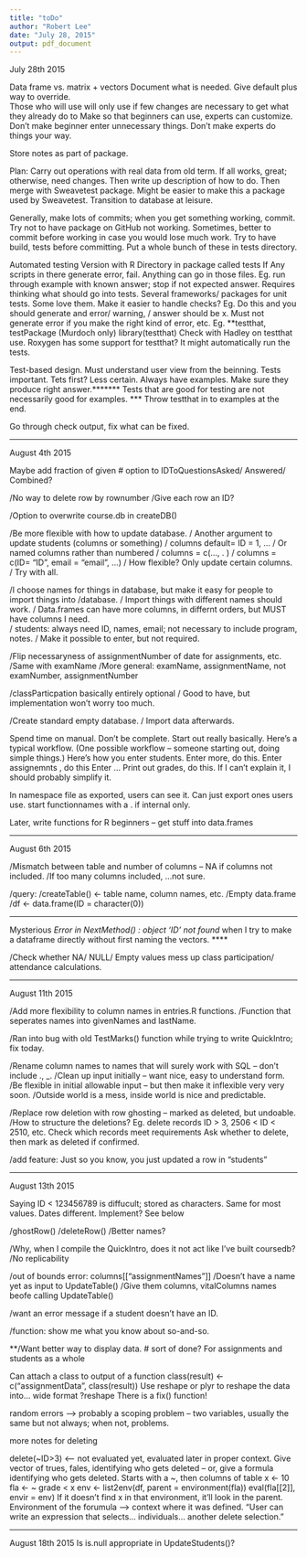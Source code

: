 ```yaml
---
title: "toDo"
author: "Robert Lee"
date: "July 28, 2015"
output: pdf_document
---
```


July 28th 2015

Data frame vs. matrix + vectors
Document what is needed.
      Give default plus way to override.  
      Those who will use will only use if few changes are necessary to get what they already do to 
      Make so that beginners can use, experts can customize.
            Don't make beginner enter unnecessary things.  Don't make experts do things your way.
      
Store notes as part of package.      

Plan:
      Carry out operations with real data from old term.  If all works, great; otherwise, need changes.
      Then write up description of how to do.
      Then merge with Sweavetest package. 
      Might be easier to make this a package used by Sweavetest.
            Transition to database at leisure.

Generally, make lots of commits; when you get something working, commit.
Try not to have package on GitHub not working.
      Sometimes, better to commit before working in case you would lose much work.
      Try to have build, tests before committing.
            Put a whole bunch of these in tests directory.
      
Automated testing
Version with R
      Directory in package called tests
            If Any scripts in there generate error, fail.
            Anything can go in those files.
            Eg. run through example with known answer; stop if not expected answer.
      Requires thinking what should go into tests.
Several frameworks/ packages for unit tests.
      Some love them.
      Make it easier to handle checks?
      Eg. Do this and you should generate and error/ warning, / answer should be x.
            Must not generate error if you make the right kind of error, etc.
      Eg. **testthat, testPackage (Murdoch only)
      library(testthat)
Check with Hadley on testthat use.
Roxygen has some support for testthat?
It might automatically run the tests.
      

Test-based design.
Must understand user view from the beinning.
Tests important.  Tets first?  Less certain.
      Always have examples.  Make sure they produce right answer.*******
Tests that are good for testing are not necessarily good for examples.  ***
      Throw testthat in to examples at the end.
      
Go through check output, fix what can be fixed.
        

********


August 4th 2015

Maybe add fraction of given # option to IDToQuestionsAsked/ Answered/ Combined?


/No way to delete row by rownumber
/Give each row an ID?

/Option to overwrite course.db in createDB()

/Be more flexible with how to update database.
/      Another argument to update students (columns or something)
/      columns default= ID = 1, ...
/      Or named columns rather than numbered
/            columns = c(..., . )
/      columns = c(ID= "ID", email = "email", ...)
/      How flexible?  Only update certain columns.
/            Try with all.

/I choose names for things in database, but make it easy for people to import things into /database.
/      Import things with different names should work.
/      Data.frames can have more columns, in differnt orders, but MUST have columns I need.  
/      students: always need ID, names, email; not necessary to include program, notes.
/            Make it possible to enter, but not required.
            
/Flip necessaryness of assignmentNumber of date for assignments, etc.
/Same with examName
/More general: examName, assignmentName, not examNumber, assignmentNumber

/classParticpation basically entirely optional
/      Good to have, but implementation won't worry too much.



/Create standard empty database.
/      Import data afterwards.
      
      
Spend time on manual.
      Don't be complete.
      Start out really basically.
      Here's a typical workflow. (One possible workflow -- someone starting out, doing simple things.)
            Here's how you enter students.
                  Enter more, do this.
            Enter assignemnts , do this
            Enter ...
            Print out grades, do this.
      If I can't explain it, I should probably simplify it.

In namespace file as exported, users can see it.
      Can just export ones users use.
      start functionnames with a . if internal only.
      
      
Later, write functions for R beginners -- get stuff into data.frames

***********

August 6th 2015

/Mismatch between table and number of columns -- NA if columns not included.
/If too many columns included, ...not sure.

/query:
/createTable() <- table name, column names, etc.
/Empty data.frame
/df <- data.frame(ID = character(0))

****
Mysterious 
*Error in NextMethod() : object 'ID' not found*
when I try to make a dataframe directly without first naming the vectors.
****

/Check whether NA/ NULL/ Empty values mess up class participation/ attendance calculations.


****
August 11th 2015

/Add more flexibility to column names in entries.R functions.
/Function that seperates names into givenNames and lastName.

/Ran into bug with old TestMarks() function while trying to write QuickIntro; fix today.

/Rename column names to names that will surely work with SQL -- don't include \., \_.
/Clean up input initially -- want nice, easy to understand form.
/Be flexible in initial allowable input -- but then make it inflexible very very soon.
/Outside world is a mess, inside world is nice and predictable.

/Replace row deletion with row ghosting -- marked as deleted, but undoable.
/How to structure the deletions?
      Eg. delete records ID > 3, 2506 < ID  < 2510, etc.
      Check which records meet requirements
      Ask whether to delete, then mark as deleted if confirmed.

/add feature:  Just so you know, you just updated a row in "students"

*****
August 13th 2015

Saying ID < 123456789 is diffucult; stored as characters.  Same for most values.  Dates different.  Implement? See below

/ghostRow()
/deleteRow()
/Better names?

/Why, when I compile the QuickIntro, does it not act like I've built coursedb?
/No replicability

/out of bounds error: columns[["assignmentNames"]]
/Doesn't have a name yet as input to UpdateTable()
/Give them columns, vitalColumns names beofe calling UpdateTable()

/want an error message if a student doesn't have an ID.

/function: show me what you know about so-and-so.

**/Want better way to display data. # sort of done?  For assignments and students as a whole

Can attach a class to output of a function
class(result) <- c("assignmentData", class(result))
Use reshape or plyr to reshape the data into... wide format
?reshape
There is a fix() function!


random errors --> probably a scoping problem -- two variables, usually the same but not always; when not, problems.

more notes for deleting

delete(~ID>3)  <-- not evaluated yet, evaluated later in proper context. 
Give vector of trues, fales, identifying who gets deleted -- or, give a formula identifying who gets deleted.  Starts with a ~, then columns of table
x <- 10
fla <- ~ grade < x
env <- list2env(df, parent = environment(fla))
eval(fla[[2]], envir = env)
If it doesn't find x in that environment, it'll look in the parent.  Environment of the forumula --> context where it was defined.
"User can write an expression that selects... individuals... another delete selection."

*****
August 18th 2015
Is is.null appropriate in UpdateStudents()?